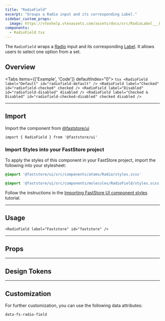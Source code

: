 ```yaml
---
title: "RadioField"
excerpt: "Groups a Radio input and its corresponding Label."
sidebar_custom_props:
  image: https://vtexhelp.vtexassets.com/assets/docs/src/RadioLabel___b3fc3b7a139796e4921349df5aaa270c.png
components:
  - RadioField.tsx
---
```


The `RadioField` wraps a [Radio](https://developers.vtex.com/docs/guides/faststore/atoms-radio) input and its corresponding [Label](/componentes/atoms/label). It allows users to select one option from a set.

## Overview

<Tabs items={['Example', 'Code']} defaultIndex="0">
  <Tab>
    <OverviewSection>
      <RadioField label="Default" id="radiofield-default" />
      <RadioField label="Checked" id="radiofield-checked" checked readOnly />
      <RadioField label="Disabled" id="radiofield-disabled" disabled />
      <RadioField
        label="Checked & Disabled"
        id="radiofield-checked-disabled"
        checked
        disabled
        readOnly
      />
    </OverviewSection>
  </Tab>
  <Tab>
    ```tsx
    <RadioField label="Default" id="radiofield-default" />
    <RadioField label="Checked" id="radiofield-checked" checked />
    <RadioField label="Disabled" id="radiofield-disabled" disabled />
    <RadioField
      label="Checked & Disabled"
      id="radiofield-checked-disabled"
      checked
      disabled
    />
    ```
  </Tab>
</Tabs>

---

## Import

Import the component from [@faststore/ui](https://developers.vtex.com/docs/guides/faststore/components-index)

```tsx
import { RadioField } from '@faststore/ui'
```

### Import Styles into your FastStore project

To apply the styles of this component in your FastStore project, import the following into your stylesheet:

```scss
@import '@faststore/ui/src/components/atoms/Radio/styles.scss'
```

```scss
@import '@faststore/ui/src/components/molecules/RadioField/styles.scss';
```

Follow the instructions in the [Importing FastStore UI component styles](https://developers.vtex.com/docs/guides/faststore/using-themes-importing-ui-components-styles) tutorial.

---

## Usage

<OverviewSection>
  <RadioField label="Faststore" id="faststore" />
</OverviewSection>

```tsx
<RadioField label="Faststore" id="faststore" />
```

---

## Props

<ComponentPropsSection component="RadioField" />

---

## Design Tokens

<TokenTable>
  <TokenRow token="--fs-radio-field-gap" value="var(--fs-spacing-1)" />
</TokenTable>

---

## Customization

For further customization, you can use the following data attributes:

`data-fs-radio-field`
